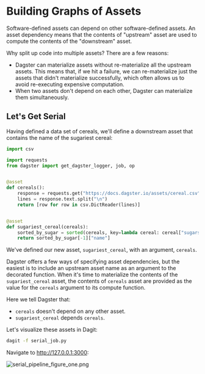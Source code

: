 # Building Graphs of Assets

Software-defined assets can depend on other software-defined assets. An asset dependency means that the contents of "upstream" asset are used to compute the contents of the "downstream" asset.

Why split up code into multiple assets? There are a few reasons:

- Dagster can materialize assets without re-materialize all the upstream assets. This means that, if we hit a failure, we can re-materialize just the assets that didn't materialize successfully, which often allows us to avoid re-executing expensive computation.
- When two assets don't depend on each other, Dagster can materialize them simultaneously.

## Let's Get Serial

Having defined a data set of cereals, we'll define a downstream asset that contains the name of the sugariest cereal:

```python
import csv

import requests
from dagster import get_dagster_logger, job, op


@asset
def cereals():
    response = requests.get("https://docs.dagster.io/assets/cereal.csv")
    lines = response.text.split("\n")
    return [row for row in csv.DictReader(lines)]


@asset
def sugariest_cereal(cereals):
    sorted_by_sugar = sorted(cereals, key=lambda cereal: cereal["sugars"])
    return sorted_by_sugar[-1]["name"]
```
We've defined our new asset, `sugariest_cereal`, with an argument, `cereals`.

Dagster offers a few ways of specifying asset dependencies, but the easiest is to include an upstream asset name as an argument to the decorated function. When it's time to materialize the contents of the `sugariest_cereal` asset, the contents of `cereals` asset are provided as the value for the `cereals` argument to its compute function.

Here we tell Dagster that:

- `cereals` doesn't depend on any other asset.
- `sugariest_cereal` depends `cereals`.

Let's visualize these assets in Dagit:

```bash
dagit -f serial_job.py
```

Navigate to <http://127.0.0.1:3000>:

<Image
alt="serial_pipeline_figure_one.png"
src="/images/tutorial/serial_pipeline_figure_one.png"
width={1680}
height={946}
/>

<br />
